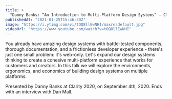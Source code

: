 ```yaml
---
title: >
  "Danny Banks: “An Introduction to Multi-Platform Design Systems” — Clarity 2020"
publishedAt: "2021-01-25T15:46:30Z"
image: "https://i.ytimg.com/vi/tOQ8llEwNHI/maxresdefault.jpg"
videoUrl: "https://www.youtube.com/watch?v=tOQ8llEwNHI"
---
```


You already have amazing design systems with battle-tested components, thorough documentation, and a frictionless developer experience - there's just one small problem: it's web-only. Let's expand our design systems thinking to create a cohesive multi-platform experience that works for customers and creators. In this talk we will explore the environments, ergonomics, and economics of building design systems on multiple platforms.

Presented by Danny Banks at Clarity 2020, on September 4th, 2020. Ends with an interview with Dan Mall.

